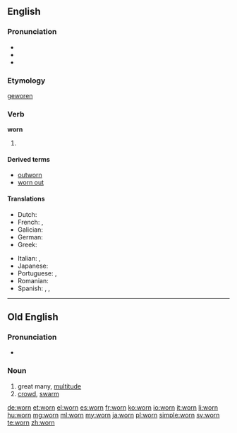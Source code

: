 ==English==

===Pronunciation===
* {{IPA|/woʊrn/|/wɔːrn/}}
* {{audio|en-us-worn.ogg|Audio (US)}}
* {{rhymes|ɔː(r)n}}

===Etymology===
{{etyl|ang}} [[geworen]]

===Verb===
'''worn'''

# {{past participle of|wear}}

====Derived terms====
* [[outworn]]
* [[worn out]]

====Translations====
{{trans-top|past participle of wear}}
* Dutch: {{t+|nl|gedragen}}
* French: {{t+|fr|porté}}, {{t+|fr|usé}}
* Galician: {{t-|gl|usado}}
* German: {{t+|de|getragen}}
* Greek: {{t-|el|φοριούνται|tr=forioúntai|sc=Grek}}
{{trans-mid}}
* Italian: {{t+|it|usato}}, {{t-|it|indossato}}
* Japanese: {{t-|ja|摩耗|tr=sıfat|sc=Jpan}}
* Portuguese: {{t+|pt|usado}}, {{t+|pt|vestido}}
* Romanian: {{t-|ro|purtat|m|n}}
* Spanish: {{t+|es|usado}}, {{t+|es|puesto}}, {{t-|es|portado}}
{{trans-bottom}}

----

==Old English==

===Pronunciation===
* {{IPA|/worn/|lang=ang}}

===Noun===
{{ang-noun|g=m}}

# great many, [[multitude]]
# [[crowd]], [[swarm]]

[[de:worn]]
[[et:worn]]
[[el:worn]]
[[es:worn]]
[[fr:worn]]
[[ko:worn]]
[[io:worn]]
[[it:worn]]
[[li:worn]]
[[hu:worn]]
[[mg:worn]]
[[ml:worn]]
[[my:worn]]
[[ja:worn]]
[[pl:worn]]
[[simple:worn]]
[[sv:worn]]
[[te:worn]]
[[zh:worn]]